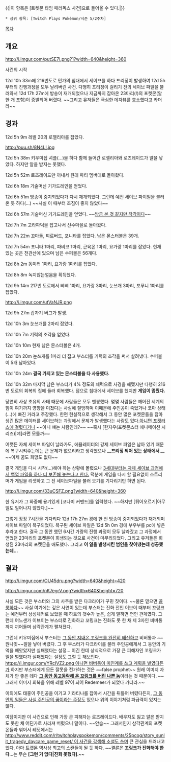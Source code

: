 {{|이 항목은 [트켓몬 타임 패러독스 사건]으로 들어올 수 있다.|}}

 * 상위 항목: [Twitch Plays Pokémon/시즌 5/2주차]
[[목차]]
== 개요 ==
http://i.imgur.com/putSE7I.png?1?width=640&height=360

사건의 시작

12d 10h 33m에 216번도로 민가의 침대에서 세이브를 하다 프리징이 발생하여 12d 5h부터의 진행과정을 모두 날려버린 사건. 다행히 프리징이 걸리기 전의 세이브 파일을 불러와서 12d 17h 27m에 방송이 재개되었으나 지금까지 잡아온 23마리(!)의 포켓몬(알 한 개 포함)이 증발되어 버렸다. ~~그리고 유저들은 극심한 데자뷰를 호소했다고 카더라~~

== 경과 ==
12d 5h 9m 레벨 20의 로젤리아를 잡았다. 

http://puu.sh/8N4LI.jpg

12d 5h 38m 키우미집 셔플(...)을 하다 함께 들어간 로젤리아와 로즈레이드가 알을 낳았다. 하지만 알을 받지는 못했다.

12d 5h 52m 로즈레이드만 꺼내서 원래 파티 멤버대로 돌아왔다.

12d 6h 18m 기술머신 기가드레인을 얻었다.

12d 6h 51m 방송이 중지되었다가 다시 재개되었다. 그런데 예전 세이브 파이일을 불러 온 듯 하다(...) ~~사실 이 때부터 조짐이 좋지 않았다~~

12d 6h 57m 기술머신 기가드레인을 얻었다. ~~[[기시감|방금 본 것 같지만 착각이다]]~~

12d 7h 7m 고라파덕을 잡고나서 신수마을로 돌아왔다.

12d 7h 22m 꼬마돌, 찌르버드, 포니타를 잡았다. 남은 몬스터볼은 39개.

12d 7h 54m 포니타 1마리, 파비코 1마리, 근육몬 1마리, 요가랑 1마리를 잡았다. 현재 있는 곳은 천관산에 있으며 남은 수퍼볼은 56개다.
  
12d 8h 2m 동미러 1마리, 요가랑 1마리를 잡았다.

12d 8h 8m 녹지않는얼음을 획득했다.

12d 9h 14m 217번 도로에서 삐삐 1마리, 요가랑 3마리, 눈쓰개 3마리, 포푸니 1마리를 잡았다.

http://i.imgur.com/utVaNJR.png

12d 9h 27m 갑자기 버그가 발생.

12d 10h 3m 눈쓰개를 2마리 잡았다.

12d 10h 7m 기력의 조각을 얻었다.

12d 10h 10m 현재 남은 몬스터볼은 4개.  

12d 10h 20m 눈쓰개를 1마리 더 잡고 부스터를 기력의 조각을 써서 살려냈다. 수퍼볼이 5개 남아있다.

12d 10h 24m '''결국 가지고 있는 몬스터볼을 다 사용했다.''' 
 
12d 10h 32m 마지막 남은 부스터가 4% 정도의 체력으로 사경을 헤맸지만 다행히 216번 도로의 회복의 집에 들러 회복했다. 덤으로 침대에서 세이브를 했지만 '''게임이 멈췄다.''' 

당연히 사상 초유의 사태 때문에 사람들은 모두 멘붕했다. 몇몇 사람들은 깨어진 세계의 힘이 여기까지 영향을 미쳤다는 사실에 절망하며 이때문에 주인공이 죽었거나 코마 상태(...)에 빠진 거라고 주장했다. 한편 현실적으로 생각해서 그 동안 많은 포켓몬들을 잡아 생긴 많은 데이터를 세이브하는 과정에서 문제가 발생했다는 사람도 있다.[https://31.media.tumblr.com/81f35942b6626f2b57f64e25c17fbf83/tumblr_n5mp97viPF1tr2caqo1_1280.jpg 아니면 포켓러스에 걸렸다거나] ~~아니 얘는 사람인데?~~ ~~혹시 [한지우(포켓몬스터 애니메이션 시리즈)|얘]라면 모를까~~

어쨋든 자체 세이브 파일이 날라가도, 에뮬레이터의 강제 세이브 파일은 남아 있기 때문에 복구시켜주는데는 큰 문제가 없으리라고 생각했으나 __'''프리징 되어 있는 상태에서 {{{#red 에뮬레이터가 강제 세이브를 해버렸다.}}}'''__ ~~이제 꿈도 희망도 없다~~

결국 게임을 다시 시작(...)해야 하는 상황에 몰렸으나 [http://bulbapedia.bulbagarden.net/wiki/Saving 3세대부터는 자체 세이브 과정에서 백업 파일을 하나 더 보존해 놓는다고 한다.] 덕분에 게임을 다시 할 필요없이 스트리머가 게임을 리셋하고 그 전 세이브파일을 불러 오기를 기다리기만 하면 된다.

http://i.imgur.com/33uCSFZ.png?width=640&height=360       

한 유저가 그 와중에 용기있게 [코나미 커맨드]를 입력했다. ~~하지만 [튀어오르기|아무 일도 일어나지 않았다.]~~

그렇게 장장 7시간을 기다리다 12d 17h 27m 경에 한 번 방송이 중지되었다가 재개되며 세이브 파일이 복구되었다. 복구된 세이브 파일은 12d 5h 0m 경에 부우부를 pc에 넣은 후라고 한다. 결국 그 동안 했던 6시간 가량의 진행 과정이 모두 날라갔고 그 과정에서 얻었던 23마리의 포켓몬이 희생되는 것으로 사건이 마무리되었다. 그리고 유저들은 희생된 23마리의 포켓몬을 애도했다. 그리고 '''이 일을 발생시킨 범인을 찾아냈는데 성공했는데...'''           

== 결과 ==
http://i.imgur.com/OU45dru.png?width=640&height=420

http://i.imgur.com/nK7egrV.png?width=640&height=720

사실 모든 것은 부스터와 그의 사주를 받은 다크라이가 꾸민 짓이다. ~~물론 믿으면 [[골룸]]하다~~ 사실 여기에는 깊은 사연이 있는데 부스터는 진화 전인 이브이 때부터 꼬링크는 예전부터 상성체커로 보았을 때 하트의 갯수가 높은, 쉽게 말하면 연인 관계였다. 그런데 어느샌가 이브이는 부스터로 진화하고 꼬링크는 진화도 못 한 채 제 3자인 비버통까지 끼어들며 삼각관계가 펼쳐졌다. 

그런데 키우미집에서 부스터는 [http://imgur.com/1wAb6Da 그 동안 지내온 꼬링크를 완전히 배신하고] 비버통과 ~~원나잇~~알을 낳아 버렸다. 그 후 부스터가 다크라이를 불러 주인공에게서 그 동안의 기억을 빼앗았지만 실패했다는 설정... 이긴 한데 상식적으로 가장 큰 피해자인 꼬링크가 일을 벌였다가 실패했다는 설정도 그럴 듯 해보인다. [[https://i.imgur.com/YRcIVZ2.png 아니면 비버통이 미인계를 쓰고 계획을 벌였다든가]] 하지만 부스터에게 모든 잘못을 전가하는 것은 ~~false prophet~~ 원래 이미지 자체가  안 좋은 데다 '''[[천하의 개쌍놈들|그 동안 동고동락해 온 꼬링크를 버린 나쁜 놈]]'''이라는 것 때문이다. ~~그래서 이미지 회복을 위해 레벨 97이 되어 Redemeer가 되었다 카더라.~~

이외에도 태홍이 주인공을 이기고 기라티나를 잡아서 시간을 뒤틀어 버렸다든지, [[아시발꿈|그 동안의 일들은 사실 주인공의 꿈이라는 주장]]도 있으나 위의 이야기처럼 파급력이 있지는 않다.  

여담이지만 이 사건으로 인해 가장 큰 피해자는 로즈레이드다. 배우자도 잃고 알은 받지도 못한 채 어딘가로 사라져 버렸으니 말이다. ~~안습~~ 그래서인지 삼각관계의 포켓몬들과 엮어서 레딧에서는 [[http://www.reddit.com/r/twitchplayspokemon/comments/25pcog/story_sunlit_tragedy_daycare_game_reset/ 이 사건을 각색해 소설도 쓰며]] 큰 관심을 드러내고 있다. 아마 트켓몬 역사상 최고의 스캔들이 될 듯 하다. ~~결론은 '''꼬링크가 진화해야 한다'''...는 무슨 '''[그런 거 없다|진화 못했다]'''.~~
